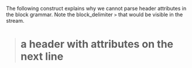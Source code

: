 The following construct explains why we cannot parse header attributes in the block grammar.
Note the block_delimiter `> ` that would be visible in the stream.

> # a header with attributes on the next line {
>   .a-class}